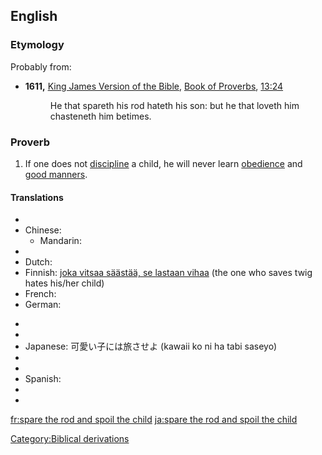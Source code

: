 ==English==

===Etymology===
Probably from:
* '''1611,''' [[w:King James Version of the Bible|King James Version of the Bible]], [[w:Book of Proverbs|Book of Proverbs]], [[s:Bible (King James)/Proverbs#Chapter 13|13:24]]
*: He that spareth his rod hateth his son: but he that loveth him chasteneth him betimes.

===Proverb===
{{infl|en|proverb|head=[[spare]] [[the]] [[rod]] [[and]] [[spoil]] [[the]] [[child]]}}

# If one does not [[discipline]] a child, he will never learn [[obedience]] and [[good manners]].

====Translations====
{{trans-top|beating a child is good for them}}
* {{trreq|Arabic}}
* Chinese:
** Mandarin: {{t|cmn|不打不成器|tr=bù dǎ bù chéng qì|sc=Hani}}
* {{trreq|Czech}}
* Dutch: {{t|nl|zachte heelmeesters, stinkende wonden}}
* Finnish: [[joka vitsaa säästää, se lastaan vihaa]] (the one who saves twig hates his/her child)
* French: {{t+|fr|qui aime bien, châtie bien}}
* German: {{t|de|wer mit der Rute spart, verzieht das Kind}}
{{trans-mid}}
* {{trreq|Hungarian}}
* {{trreq|Italian}}
* Japanese: 可愛い子には旅させよ (kawaii ko ni ha tabi saseyo)
* {{trreq|Portuguese}}
* {{trreq|Russian}}
* Spanish: {{t|es|escatima el palo y malcría al hijo}}
* {{trreq|Swedish}}
* {{trreq|Vietnamese}}
{{trans-bottom}}

[[Category:Biblical derivations]]

[[fr:spare the rod and spoil the child]]
[[ja:spare the rod and spoil the child]]